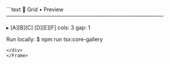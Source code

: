 <Frame>
<div style={{background:'#0f131a',border:'1px solid #1f2430',borderRadius:'8px' ,width:'100%',height:'100%',overflow:'hidden',boxShadow:'0 10px 30px rgba(0,0,0,.35)'}}>
```text
🧮 Grid • Preview
──────────────────────────────────────────

  ▸ [A][B][C]
    [D][E][F]
    cols: 3  gap: 1

Run locally:
  $ npm run tsx:core-gallery
```
</div>
</Frame>

